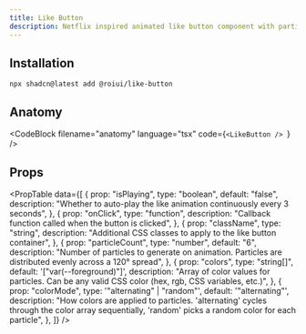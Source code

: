 ```yaml
---
title: Like Button
description: Netflix inspired animated like button component with particle effects.
---
```


<ComponentPreview name="like-button-demo" />

## Installation

```package-install
npx shadcn@latest add @roiui/like-button
```

## Anatomy

<CodeBlock
filename="anatomy"
  language="tsx"
  code={`<LikeButton />
`} />

## Props

<PropTable
    data={[
        {
            prop: "isPlaying",
            type: "boolean",
            default: "false",
            description:
                "Whether to auto-play the like animation continuously every 3 seconds",
        },
        {
            prop: "onClick",
            type: "function",
            description: "Callback function called when the button is clicked",
        },
        {
            prop: "className",
            type: "string",
            description: "Additional CSS classes to apply to the like button container",
        },
        {
            prop: "particleCount",
            type: "number",
            default: "6",
            description: "Number of particles to generate on animation. Particles are distributed evenly across a 120° spread",
        },
        {
            prop: "colors",
            type: "string[]",
            default: '["var(--foreground)"]',
            description: "Array of color values for particles. Can be any valid CSS color (hex, rgb, CSS variables, etc.)",
        },
        {
            prop: "colorMode",
            type: '"alternating" | "random"',
            default: '"alternating"',
            description: "How colors are applied to particles. 'alternating' cycles through the color array sequentially, 'random' picks a random color for each particle",
        },
    ]}
/>
